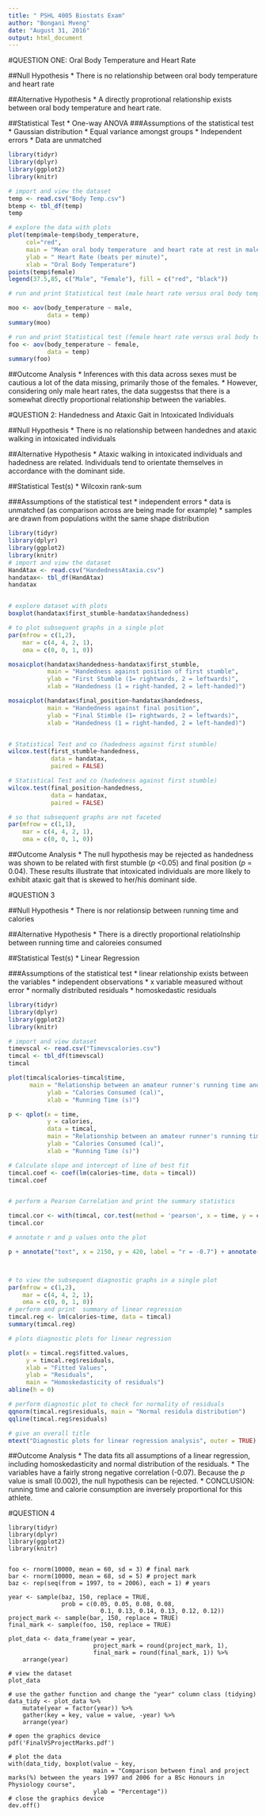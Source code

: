 ```yaml
---
title: " PSHL 4005 Biostats Exam"
author: "Bongani Mveng"
date: "August 31, 2016"
output: html_document
---
```

#QUESTION ONE: Oral Body Temperature and Heart Rate

##Null Hypothesis
* There is no relationship between oral body temperature and heart rate

##Alternative Hypothesis
* A directly proprotional relationship exists between oral body temperature and heart rate.

##Statistical Test
* One-way ANOVA
###Assumptions of the statistical test
* Gaussian distribution
* Equal variance amongst groups
* Independent errors
* Data are unmatched

```r
library(tidyr)
library(dplyr)
library(ggplot2)
library(knitr)

# import and view the dataset
temp <- read.csv("Body Temp.csv")
btemp <- tbl_df(temp)
temp

# explore the data with plots
plot(temp$male~temp$body_temperature,
     col="red",
     main = "Mean oral body temperature  and heart rate at rest in male and female students",
     ylab = " Heart Rate (beats per minute)",
     xlab = "Oral Body Temperature")
points(temp$female)
legend(37.5,85, c("Male", "Female"), fill = c("red", "black"))

# run and print Statistical test (male heart rate versus oral body temperature)

moo <- aov(body_temperature ~ male,
           data = temp)
summary(moo)

# run and print Statistical test (female heart rate versus oral body temperature)
foo <- aov(body_temperature ~ female,
           data = temp)
summary(foo)

```
##Outcome Analysis
* Inferences with this data across sexes must be cautious a lot of the data missing, primarily those of the females.
* However, considering only male heart rates, the data suggestss that there is a somewhat directly proportional relationship between the variables. 

#QUESTION 2: Handedness and Ataxic Gait in Intoxicated Individuals

##Null Hypothesis
* There is no relationship between handednes and ataxic walking in intoxicated individuals

##Alternative Hypothesis
* Ataxic walking in intoxicated individuals and hadedness are related. Individuals tend to orientate themselves in accordance with the dominant side.

##Statistical Test(s)
* Wilcoxin rank-sum 

###Assumptions of the statistical test
* independent errors
* data is unmatched (as comparison across are being made for example)
* samples are drawn from populations witht the same shape distribution
```r
library(tidyr)
library(dplyr)
library(ggplot2)
library(knitr)
# import and view the dataset 
HandAtax <- read.csv("HandednessAtaxia.csv")
handatax<- tbl_df(HandAtax)
handatax


# explore dataset with plots
boxplot(handatax$first_stumble~handatax$handedness)

# to plot subsequent graphs in a single plot
par(mfrow = c(1,2),
    mar = c(4, 4, 2, 1),
    oma = c(0, 0, 1, 0)) 

mosaicplot(handatax$handedness~handatax$first_stumble,
           main = "Handedness against position of first stumble",
           ylab = "First Stumble (1= rightwards, 2 = leftwards)",
           xlab = "Handedness (1 = right-handed, 2 = left-handed)")

mosaicplot(handatax$final_position~handatax$handedness,
           main = "Handedness against final position",
           ylab = "Final Stimble (1= rightwards, 2 = leftwards)",
           xlab = "Handedness (1 = right-handed, 2 = left-handed)")


# Statistical Test and co (hadedness against first stumble)
wilcox.test(first_stumble~handedness, 
            data = handatax,
            paired = FALSE)

# Statistical Test and co (hadedness against first stumble)
wilcox.test(final_position~handedness,
            data = handatax,
            paired = FALSE)

# so that subsequent graphs are not faceted
par(mfrow = c(1,1),
    mar = c(4, 4, 2, 1),
    oma = c(0, 0, 1, 0))            
```
##Outcome Analysis
* The null hypothesis may be rejected as handedness was shown to be related with first stumble (_p_ <0.05) and final position (_p_ = 0.04). These results illustrate that intoxicated individuals are more likely to exhibit ataxic gait that is skewed to her/his dominant side.

#QUESTION 3

##Null Hypothesis
* There is nor relationsip between running time and calories

##Alternative Hypothesis
* There is a directly proportional relatiolnship between running time and caloreies consumed

##Statistical Test(s)
* Linear Regression

###Assumptions of the statistical test
* linear relationship exists between the variables
* independent observations
* x variable measured without error
* normally distributed residuals
* homoskedastic residuals

```r
library(tidyr)
library(dplyr)
library(ggplot2)
library(knitr)

# import and view dataset
timevscal <- read.csv("Timevscalories.csv")
timcal <- tbl_df(timevscal)
timcal

plot(timcal$calories~timcal$time,
      main = "Relationship between an amateur runner's running time and calories consumed",
           ylab = "Calories Consumed (cal)",
           xlab = "Running Time (s)")

p <- qplot(x = time,
           y = calories,
           data = timcal,
           main = "Relationship between an amateur runner's running time and calories consumed",
           ylab = "Calories Consumed (cal)",
           xlab = "Running Time (s)")

# Calculate slope and intercept of line of best fit
timcal.coef <- coef(lm(calories~time, data = timcal))
timcal.coef


# perform a Pearson Correlation and print the summary statistics

timcal.cor <- with(timcal, cor.test(method = 'pearson', x = time, y = calories))
timcal.cor

# annotate r and p values onto the plot

p + annotate("text", x = 2150, y = 420, label = "r = -0.7") + annotate("text", x = 2150, y = 410, label = "p = 0.002") + geom_abline(intercept = 939.3, slope = -0.28)



# to view the subsequent diagnostic graphs in a single plot
par(mfrow = c(1,2),
    mar = c(4, 4, 2, 1),
    oma = c(0, 0, 1, 0))
# perform and print  summary of linear regression
timcal.reg <- lm(calories~time, data = timcal)
summary(timcal.reg)

# plots diagnostic plots for linear regression

plot(x = timcal.reg$fitted.values,
     y = timcal.reg$residuals,
     xlab = "Fitted Values",
     ylab = "Residuals",
     main = "Homoskedasticity of residuals")
abline(h = 0)

# perform diagnostic plot to check for normality of residuals
qqnorm(timcal.reg$residuals, main = "Normal residula distribution")
qqline(timcal.reg$residuals)

# give an overall title
mtext("Diagnostic plots for linear regression analysis", outer = TRUE)
```
##Outcome Analysis
* The data fits all assumptions of a linear regression, including homoskedasticity and normal distribution of the residuals.
* The variables have a fairly strong negative correlation (-0.07). Because the _p_ value is small (0.002), the null hypothesis can be rejected. 
* CONCLUSION: running time and calorie consumption are inversely proportional for this athlete. 

#QUESTION 4
```rQ4
library(tidyr)
library(dplyr)
library(ggplot2)
library(knitr)


foo <- rnorm(10000, mean = 60, sd = 3) # final mark
bar <- rnorm(10000, mean = 68, sd = 5) # project mark
baz <- rep(seq(from = 1997, to = 2006), each = 1) # years

year <- sample(baz, 150, replace = TRUE,
               prob = c(0.05, 0.05, 0.08, 0.08, 
                          0.1, 0.13, 0.14, 0.13, 0.12, 0.12))
project_mark <- sample(bar, 150, replace = TRUE)
final_mark <- sample(foo, 150, replace = TRUE)

plot_data <- data_frame(year = year,
                        project_mark = round(project_mark, 1),
                        final_mark = round(final_mark, 1)) %>%
    arrange(year)

# view the dataset
plot_data

# use the gather function and change the "year" column class (tidying)
data_tidy <- plot_data %>%
    mutate(year = factor(year)) %>%
    gather(key = key, value = value, -year) %>%
    arrange(year)

# open the graphics device
pdf('FinalVSProjectMarks.pdf')

# plot the data
with(data_tidy, boxplot(value ~ key,
                        main = "Comparison between final and project marks(%) between the years 1997 and 2006 for a BSc Honours in Physiology course",
                        ylab = "Percentage"))
# close the graphics device
dev.off()
```



